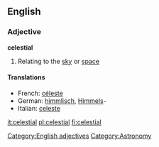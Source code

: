 ==English==
===Adjective===
'''celestial'''
#{{notcomparable}} Relating to the [[sky]] or [[space]]

====Translations====
{{top}}
*French: [[céleste]]
*German: [[himmlisch]], [[Himmel]]s-
*Italian: [[celeste]]
{{mid}}
{{bottom}}

[[it:celestial]]
[[pl:celestial]]
[[fi:celestial]]

[[Category:English adjectives]]
[[Category:Astronomy]]